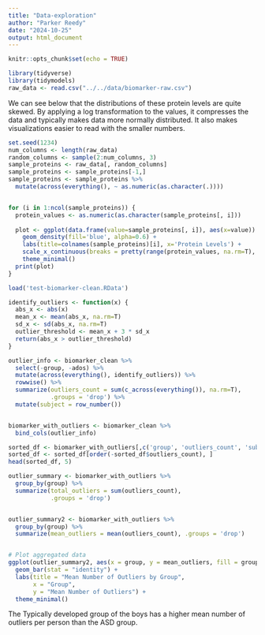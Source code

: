 ```yaml
---
title: "Data-exploration"
author: "Parker Reedy"
date: "2024-10-25"
output: html_document
---
```


```r
knitr::opts_chunk$set(echo = TRUE)
```

```r
library(tidyverse)
library(tidymodels)
raw_data <- read.csv("../../data/biomarker-raw.csv")
```

We can see below that the distributions of these protein levels are quite skewed. By applying a log transformation to the values, it compresses the data and typically makes data more normally distributed. It also makes visualizations easier to read with the smaller numbers.

```r
set.seed(1234)
num_columns <- length(raw_data)
random_columns <- sample(2:num_columns, 3)
sample_proteins <- raw_data[, random_columns]
sample_proteins <- sample_proteins[-1,]
sample_proteins <- sample_proteins %>%
  mutate(across(everything(), ~ as.numeric(as.character(.))))


for (i in 1:ncol(sample_proteins)) {
  protein_values <- as.numeric(as.character(sample_proteins[, i]))
  
  plot <- ggplot(data.frame(value=sample_proteins[, i]), aes(x=value)) + 
    geom_density(fill='blue', alpha=0.6) +
    labs(title=colnames(sample_proteins)[i], x='Protein Levels') +
    scale_x_continuous(breaks = pretty(range(protein_values, na.rm=T), n = 5)) +
    theme_minimal()
  print(plot)
}

```

```r
load('test-biomarker-clean.RData')

identify_outliers <- function(x) {
  abs_x <- abs(x)
  mean_x <- mean(abs_x, na.rm=T)
  sd_x <- sd(abs_x, na.rm=T)
  outlier_threshold <- mean_x + 3 * sd_x
  return(abs_x > outlier_threshold)
}

outlier_info <- biomarker_clean %>%
  select(-group, -ados) %>%
  mutate(across(everything(), identify_outliers)) %>%
  rowwise() %>%
  summarize(outliers_count = sum(c_across(everything()), na.rm=T),
            .groups = 'drop') %>%
  mutate(subject = row_number())


biomarker_with_outliers <- biomarker_clean %>%
  bind_cols(outlier_info)

sorted_df <- biomarker_with_outliers[,c('group', 'outliers_count', 'subject')]
sorted_df <- sorted_df[order(-sorted_df$outliers_count), ]
head(sorted_df, 5)

outlier_summary <- biomarker_with_outliers %>% 
  group_by(group) %>%
  summarize(total_outliers = sum(outliers_count),
            .groups = 'drop')


outlier_summary2 <- biomarker_with_outliers %>%
  group_by(group) %>%
  summarize(mean_outliers = mean(outliers_count), .groups = 'drop')


# Plot aggregated data
ggplot(outlier_summary2, aes(x = group, y = mean_outliers, fill = group)) +
  geom_bar(stat = "identity") +
  labs(title = "Mean Number of Outliers by Group", 
       x = "Group", 
       y = "Mean Number of Outliers") +
  theme_minimal()


```

The Typically developed group of the boys has a higher mean number of outliers per person than the ASD group.
